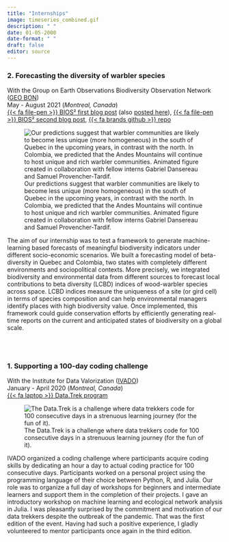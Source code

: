 ```yaml
---
title: "Internships"
image: timeseries_combined.gif
description: " " 
date: 01-05-2000
date-format: " "
draft: false
editor: source
---
```


### 2. Forecasting the diversity of warbler species
With the Group on Earth Observations Biodiversity Observation Network ([GEO BON](https://geobon.org/))\
May - August 2021 (*Montreal, Canada*)\
[{{< fa file-pen >}} BIOS² first blog post](https://bios2.usherbrooke.ca/2022/02/17/forecasting-biodiversity-geo-bon/) 
(also [posted here](https://francisbanville.github.io/posts/2023-03-07-forecasting-lcbd/)),
[{{< fa file-pen >}} BIOS² second blog post](https://bios2.usherbrooke.ca/2022/03/03/forecasting-biodiversity-data-availability/),
[{{< fa brands github >}} repo](https://github.com/PoisotLab/betadiversity-forecasts)

![Our predictions suggest that warbler communities are likely to become less unique (more homogeneous) in the south of Quebec in the upcoming years, in contrast with the north. In Colombia, we predicted that the Andes Mountains will continue to host unique and rich warbler communities. Animated figure created in collaboration with fellow interns Gabriel Dansereau and Samuel Provencher-Tardif.](timeseries_combined.gif)

The aim of our internship was to test a framework to generate machine-learning based forecasts of meaningful biodiversity indicators under different socio-economic scenarios. We built a forecasting model of beta-diversity in Quebec and Colombia, two states with completely different environments and sociopolitical contexts. More precisely, we integrated biodiversity and environmental data from different sources to forecast local contributions to beta diversity (LCBD) indices of wood-warbler species across space. LCBD indices measure the uniqueness of a site (or gird cell) in terms of species composition and can help environmental managers identify places with high biodiversity value. Once implemented, this framework could guide conservation efforts by efficiently generating real-time reports on the current and anticipated states of biodiversity on a global scale. 

<br>
<br>

### 1. Supporting a 100-day coding challenge
With the Institute for Data Valorization ([IVADO](https://ivado.ca/en/))\
January - April 2020 (*Montreal, Canada*)\
[{{< fa laptop >}} Data.Trek program](https://ivado.ca/en/events/the-100-days-of-data-trek-challenge-2/)\

![The Data.Trek is a challenge where data trekkers code for 100 consecutive days in a strenuous learning journey (for the fun of it).](datatrek.jpg)

IVADO organized a coding challenge where participants acquire coding skills by dedicating an hour a day to actual coding practice for 100 consecutive days. Participants worked on a personal project using the programming language of their choice between Python, R, and Julia. Our role was to organize a full day of workshops for beginners and intermediate learners and support them in the completion of their projects. I gave an introductory workshop on machine learning and ecological network analysis in Julia. I was pleasantly surprised by the commitment and motivation of our data trekkers despite the outbreak of the pandemic. That was the first edition of the event. Having had such a positive experience, I gladly volunteered to mentor participants once again in the third edition.
